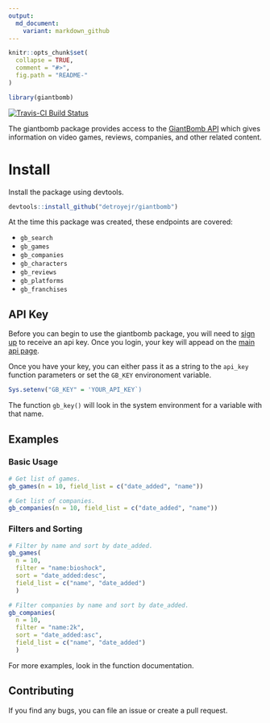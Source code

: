 ```yaml
---
output:
  md_document:
    variant: markdown_github
---
```


```r
knitr::opts_chunk$set(
  collapse = TRUE,
  comment = "#>",
  fig.path = "README-"
)

library(giantbomb)
```

[![Travis-CI Build Status](https://travis-ci.org/detroyejr/giantbomb.svg?branch=master)](https://travis-ci.org/detroyejr/giantbomb)

The giantbomb package provides access to the [GiantBomb API](https://www.giantbomb.com/api/) which gives information on video games, reviews, companies, and other related content.

# Install

Install the package using devtools.

```r
devtools::install_github("detroyejr/giantbomb")
```

At the time this package was created, these endpoints are covered:

* `gb_search`
* `gb_games`
* `gb_companies`
* `gb_characters`
* `gb_reviews`
* `gb_platforms`
* `gb_franchises`

## API Key

Before you can begin to use the giantbomb package, you will need to [sign up](https://www.giantbomb.com/signup/) to receive an api key. Once you login, your key will appead on the [main api page](https://www.giantbomb.com/api/).

Once you have your key, you can either pass it as a string to the `api_key` function parameters or set the `GB_KEY` environoment variable.

```r
Sys.setenv("GB_KEY" = 'YOUR_API_KEY`)
```

The function `gb_key()` will look in the system environment for a variable with that name.

## Examples

### Basic Usage

```r
# Get list of games.
gb_games(n = 10, field_list = c("date_added", "name"))

# Get list of companies.
gb_companies(n = 10, field_list = c("date_added", "name"))
```

### Filters and Sorting

```r
# Filter by name and sort by date_added.
gb_games(
  n = 10,
  filter = "name:bioshock",
  sort = "date_added:desc",
  field_list = c("name", "date_added")
  )

# Filter companies by name and sort by date_added.
gb_companies(
  n = 10,
  filter = "name:2k",
  sort = "date_added:asc",
  field_list = c("name", "date_added")
  )
```

For more examples, look in the function documentation.

## Contributing

If you find any bugs, you can file an issue or create a pull request.
